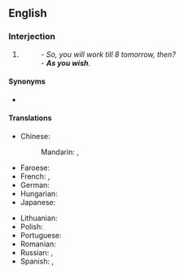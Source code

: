 ==English==

===Interjection===
{{en-interj}}

# {{lb|en|simile}} {{non-gloss definition|A formal expression of [[agreement]] to something, especially with the [[connotation]] that one does not really [[agree]].}}
#: ''- So, you will work till 8 tomorrow, then?<br>- '''As you wish'''.''

====Synonyms====
* {{sense|accept while withholding agreement}} {{l|en|as you like}}

====Translations====
{{trans-top|as you wish}}
* Chinese:
*: Mandarin: {{t|cmn|如你所願|sc=Hani}}, {{t|cmn|如你所愿|tr=rú nǐ suǒ yuàn|sc=Hani}}
* Faroese: {{t|fo|sum tú vilt}}
* French: {{t+|fr|à volonté}}, {{t|fr|comme il vous plaira}}
* German: {{t|de|wie Sie es wünschen}}
* Hungarian: {{t|hu|[[ahogy]] [[óhajtja]]}}
* Japanese: {{t|ja|どうぞお望みの様に|tr=どうぞおのぞみのように, dōzo o-nozomi no yōni|sc=Jpan}} {{t|ja|御意に|tr=ぎょいに, gyoi}}
{{trans-mid}}
* Lithuanian: {{t|lt|kaĩp nóri}}
* Polish: {{t|pl|jak uważasz}}
* Portuguese: {{t|pt|como queira}}
* Romanian: {{t|ro|cum vreți Dumneavoastră}}
* Russian: {{t|ru|как вам уго́дно}}, {{t|ru|как хоти́те}}
* Spanish: {{t|es|como quiera}}, {{t|es|como desee}}
{{trans-bottom}}